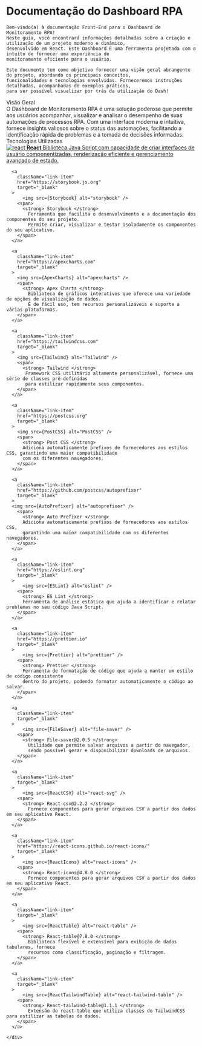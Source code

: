 


<Meta title="Introdução" />

<style>
  {`
    .subheading {
      --mediumdark: '#999999';
      font-weight: 700;
      font-size: 13px;
      color: #999;
      letter-spacing: 6px;
      line-height: 24px;
      text-transform: uppercase;
      margin-bottom: 12px;
      margin-top: 40px;
    }

    .link-list {
      display: grid;
      grid-template-columns: 1fr;
      grid-template-rows: 1fr 1fr;
      row-gap: 10px;
    }

    @media (min-width: 620px) {
      .link-list {
        row-gap: 20px;
        column-gap: 20px;
        grid-template-columns: 1fr 1fr;
      }
    }

    @media all and (-ms-high-contrast:none) {
    .link-list {
        display: -ms-grid;
        -ms-grid-columns: 1fr 1fr;
        -ms-grid-rows: 1fr 1fr;
      }
    }

    .link-item {
      display: block;
      padding: 20px;
      border: 1px solid #00000010;
      border-radius: 5px;
      transition: background 150ms ease-out, border 150ms ease-out, transform 150ms ease-out;
      color: #333333;
      display: flex;
      align-items: flex-start;
    }

    .link-item:hover {
      border-color: #1EA7FD50;
      transform: translate3d(0, -3px, 0);
      box-shadow: rgba(0, 0, 0, 0.08) 0 3px 10px 0;
    }

    .link-item:active {
      border-color: #1EA7FD;
      transform: translate3d(0, 0, 0);
    }

    .link-item strong {
      font-weight: 700;
      display: block;
      margin-bottom: 2px;
    }

    .link-item img {
      height: 40px;
      width: 40px;
      margin-right: 15px;
      flex: none;
    }

    .link-item span,
    .link-item p {
      margin: 0;
      font-size: 14px;
      line-height: 20px;
    }
  `}
</style>

  # Documentação do Dashboard RPA
    Bem-vindo(a) à documentação Front-End para o Dashboard de Monitoramento RPA!
    Neste guia, você encontrará informações detalhadas sobre a criação e utilização de um projeto moderno e dinâmico,
    desenvolvido em React. Este Dashboard É uma ferramenta projetada com o intuito de fornecer uma experiência de
    monitoramento eficiente para o usuário.

    Este documento tem como objetivo fornecer uma visão geral abrangente do projeto, abordando os principais conceitos,
    funcionalidades e tecnologias envolvidas. Forneceremos instruções detalhadas, acompanhadas de exemplos práticos,
    para ser possível visualizar por trás da utilização do Dash!

  <div className="subheading"> Visão Geral </div>
    O Dashboard de Monitoramento RPA é uma solução poderosa que permite aos usuários acompanhar, 
    visualizar e analisar o desempenho de suas automações de processos RPA. Com uma interface
    moderna e intuitiva, fornece insights valiosos sobre o status das automações,
    facilitando a identificação rápida de problemas e a tomada de decisões
    informadas.

  <div className="subheading"> Tecnologias Utilizadas </div>
    <div className="link-list">
      <a
        className="link-item"
        href="https://react.dev"
        target="_blank"
      >
          <img src={ReactLogo} alt="react" />
        <span>
          <strong> React </strong>
            Biblioteca Java Script com capacidade de criar interfaces de usuário 
            componentizadas, renderização eficiente e gerenciamento avançado de estado.
        </span>
      </a>
      
      <a
        className="link-item"
        href="https://storybook.js.org"
        target="_blank"
      >
          <img src={Storybook} alt="storybook" />
        <span>
          <strong> Storybook </strong>
            Ferramenta que facilita o desenvolvimento e a documentação dos componentes do seu projeto.
            Permite criar, visualizar e testar isoladamente os componentes do seu aplicativo. 
        </span>
      </a>

      <a
        className="link-item"
        href="https://apexcharts.com"
        target="_blank"
      >
        <img src={ApexCharts} alt="apexcharts" />
        <span>
          <strong> Apex Charts </strong>
            Biblioteca de gráficos interativos que oferece uma variedade de opções de visualização de dados. 
            É de fácil uso, tem recursos personalizáveis e suporte a várias plataformas.
        </span>
      </a>

      <a
        className="link-item"
        href="https://tailwindcss.com"
        target="_blank"
      >
        <img src={Tailwind} alt="Tailwind" />
        <span>
          <strong> Tailwind </strong>
           Framework CSS utilitário altamente personalizável, fornece uma série de classes pré-definidas
           para estilizar rapidamente seus componentes.
        </span>
      </a>

      <a
        className="link-item"
        href="https://postcss.org"
        target="_blank"
      >
        <img src={PostCSS} alt="PostCSS" />
        <span>
          <strong> Post CSS </strong>
          Adiciona automaticamente prefixos de fornecedores aos estilos CSS, garantindo uma maior compatibilidade
          com os diferentes navegadores.
        </span>
      </a>

      <a
        className="link-item"
        href="https://github.com/postcss/autoprefixer"
        target="_blank"
      >
      <img src={AutoPrefixer} alt="autoprefixer" />
        <span>
          <strong> Auto Prefixer </strong>
          Adiciona automaticamente prefixos de fornecedores aos estilos CSS, 
          garantindo uma maior compatibilidade com os diferentes navegadores.
        </span>
      </a>

      <a
        className="link-item"
        href="https://eslint.org"
        target="_blank"
      >
          <img src={ESLint} alt="eslint" />
        <span>
          <strong> ES Lint </strong>
          Ferramenta de análise estática que ajuda a identificar e relatar problemas no seu código Java Script.
        </span>
      </a>

      <a
        className="link-item"
        href="https://prettier.io"
        target="_blank"
      >
          <img src={Prettier} alt="prettier" />
        <span>
          <strong> Prettier </strong>
          Ferramenta de formatação de código que ajuda a manter um estilo de código consistente
          dentro do projeto, podendo formatar automaticamente o código ao salvar.
        </span>
      </a>

      <a
        className="link-item"
        target="_blank"
      >
          <img src={FileSaver} alt="file-saver" />
        <span>
          <strong> File-saver@2.0.5 </strong>
            Utilidade que permite salvar arquivos a partir do navegador, 
            sendo possível gerar e disponibilizar downloads de arquivos.
        </span>
      </a>

      <a
        className="link-item"
        target="_blank"
      >
          <img src={ReactCSV} alt="react-svg" />
        <span>
          <strong> React-csv@2.2.2 </strong>
            Fornece componentes para gerar arquivos CSV a partir dos dados em seu aplicativo React.
        </span>
      </a>

      <a
        className="link-item"
        href="https://react-icons.github.io/react-icons/"
        target="_blank"
      >
          <img src={ReactIcons} alt="react-icons" />
        <span>
          <strong> React-icons@4.8.0 </strong>
            Fornece componentes para gerar arquivos CSV a partir dos dados em seu aplicativo React.
        </span>
      </a>

      <a
        className="link-item"
        target="_blank"
      >
          <img src={ReactTable} alt="react-table" />
        <span>
          <strong> React-table@7.8.0 </strong>
            Biblioteca flexível e extensível para exibição de dados tabulares, fornece 
            recursos como classificação, paginação e filtragem.
        </span>
      </a>

      <a
        className="link-item"
        target="_blank"
      >
          <img src={ReactTailwindTable} alt="react-tailwind-table" />
        <span>
          <strong> React-tailwind-table@1.1.1 </strong>
            Extensão do react-table que utiliza classes do TailwindCSS para estilizar as tabelas de dados. 
        </span>
      </a>

    </div>